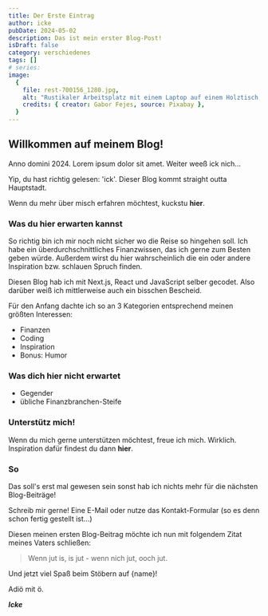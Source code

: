 ```yaml
---
title: Der Erste Eintrag
author: icke
pubDate: 2024-05-02
description: Das ist mein erster Blog-Post!
isDraft: false
category: verschiedenes
tags: []
# series:
image:
  {
    file: rest-700156_1280.jpg,
    alt: "Rustikaler Arbeitsplatz mit einem Laptop auf einem Holztisch, daneben eine Hängematte.",
    credits: { creator: Gabor Fejes, source: Pixabay },
  }
---
```


## Willkommen auf meinem Blog!

Anno domini 2024. Lorem ipsum dolor sit amet. Weiter weeß ick nich...

Yip, du hast richtig gelesen: 'ick'. Dieser Blog kommt straight outta Hauptstadt.

Wenn du mehr über misch erfahren möchtest, kuckstu **hier**.

### Was du hier erwarten kannst

So richtig bin ich mir noch nicht sicher wo die Reise so hingehen soll. Ich habe ein überdurchschnittliches Finanzwissen, das ich gerne zum Besten geben würde. Außerdem wirst du hier wahrscheinlich die ein oder andere Inspiration bzw. schlauen Spruch finden.

Diesen Blog hab ich mit Next.js, React und JavaScript selber gecodet. Also darüber weiß ich mittlerweise auch ein bisschen Bescheid.

Für den Anfang dachte ich so an 3 Kategorien entsprechend meinen größten Interessen:

- Finanzen
- Coding
- Inspiration
- Bonus: Humor

### Was dich hier nicht erwartet

- Gegender
- übliche Finanzbranchen-Steife

### Unterstütz mich!

Wenn du mich gerne unterstützen möchtest, freue ich mich. Wirklich. Inspiration dafür findest du dann **hier**.

### So

Das soll's erst mal gewesen sein sonst hab ich nichts mehr für die nächsten Blog-Beiträge!

Schreib mir gerne! Eine E-Mail oder nutze das Kontakt-Formular (so es denn schon fertig gestellt ist...)

Diesen meinen ersten Blog-Beitrag möchte ich nun mit folgendem Zitat meines Vaters schließen:

> Wenn jut is, is jut - wenn nich jut, ooch jut.

Und jetzt viel Spaß beim Stöbern auf {name}!

Adiö mit ö.

**_Icke_**
